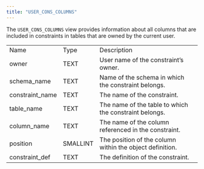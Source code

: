 ```yaml
---
title: "USER_CONS_COLUMNS"
---
```


<div id="user_cons_columns" class="registered_link"></div>


The `USER_CONS_COLUMNS` view provides information about all columns that are included in constraints in tables that are owned by the current user.

|                  |          |                                                          |
| ---------------- | -------- | -------------------------------------------------------- |
| Name             | Type     | Description                                              |
| owner            | TEXT     | User name of the constraint’s owner.                     |
| schema_name     | TEXT     | Name of the schema in which the constraint belongs.      |
| constraint_name | TEXT     | The name of the constraint.                              |
| table_name      | TEXT     | The name of the table to which the constraint belongs.   |
| column_name     | TEXT     | The name of the column referenced in the constraint.     |
| position         | SMALLINT | The position of the column within the object definition. |
| constraint_def  | TEXT     | The definition of the constraint.                        |
